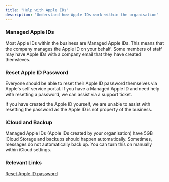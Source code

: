 ```yaml
---
title: "Help with Apple IDs"
description: "Understand how Apple IDs work within the organisation"
---
```


### Managed Apple IDs

Most Apple IDs within the business are Managed Apple IDs. This means that the company manages the Apple ID on your behalf. Some members of staff may have Apple IDs with a company email that they have created themsleves.

### Reset Apple ID Password

Everyone should be able to reset their Apple ID password themselves via Apple's self service portal. If you have a Managed Apple ID and need help with resetting a password, we can assist via a support ticket.

<Warning>
  If you have created the Apple ID yourself, we are unable to assist with resetting the password as the Apple ID is not property of the business.
</Warning>

### iCloud and Backup

Managed Apple IDs (Apple IDs created by your organisation) have 5GB iCloud Storage and backups should happen automatically. Sometimes, messages do not automatically back up. You can turn this on manually within iCloud settings. 

### Relevant Links

[Reset Apple ID password](https://support.apple.com/en-gb/102656)

### 